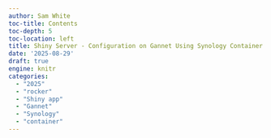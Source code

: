 ```yaml
---
author: Sam White
toc-title: Contents
toc-depth: 5
toc-location: left
title: Shiny Server - Configuration on Gannet Using Synology Container Manager
date: '2025-08-29'
draft: true
engine: knitr
categories: 
  - "2025"
  - "rocker"
  - "Shiny app"
  - "Gannet"
  - "Synology"
  - "container"
---
```

